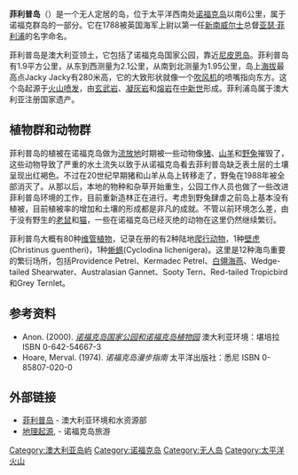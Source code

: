 {{about|位于澳大利亚诺福克群岛的菲利普岛|澳大利亚维多利亚州的菲利普岛|菲利普岛 (维多利亚州)}}
'''菲利普岛'''（{{lang|en|Phillip Island}}）是一个无人定居的岛，位于太平洋西南处[[诺福克岛|诺福克岛]]以南6公里，属于诺福克群岛的一部分。它在1788被英国海军上尉{{link-en|Philip Gidley King}}以第一任[[新南威尔士|新南威尔士]]总督[[亚瑟·菲利浦|亚瑟·菲利浦]]的名字命名。

菲利普岛是澳大利亚领土，它包括了诺福克岛国家公园，靠近[[尼皮恩岛|尼皮恩岛]]。菲利普岛有1.9平方公里，从东到西测量为2.1公里，从南到北测量为1.95公里，岛上[[海拔|海拔]]最高点Jacky Jacky有280米高，它的大致形状就像一个[[吹风机|吹风机]]的喷嘴指向东方。这个岛起源于[[火山喷发|火山喷发]]，由[[玄武岩|玄武岩]]、[[凝灰岩|凝灰岩]]和[[熔岩|熔岩]]在[[中新世|中新世]]形成。菲利浦岛属于澳大利亚注册国家遗产。

== 植物群和动物群 ==
菲利普岛的植被在诺福克岛做为[[流放地|流放地]]时期被一些动物像[[猪|猪]]、[[山羊|山羊]]和[[野兔|野兔]]摧毁了，这些动物导致了严重的水土流失以致于从诺福克岛看去菲利普岛缺乏表土层的土壤呈现出红褐色。不过在20世纪早期猪和山羊从岛上转移走了，野兔在1988年被全部消灭了。从那以后，本地的物种和杂草开始重生，公园工作人员也做了一些改进菲利普岛环境的工作，目前重新造林正在进行。考虑到野兔肆虐之前岛上基本没有植被，目前植被率的增加和土壤的形成都是非凡的成就。不管以前环境怎么差，由于没有野生的[[老鼠|老鼠]]和[[猫|猫]]，一些在诺福克岛已经灭绝的动物在这里仍然继续繁衍。

菲利普鸟大概有80种[[维管植物|维管植物]]，记录在册的有2种陆地[[爬行动物|爬行动物]]，1种[[壁虎|壁虎]](Christinus guentheri)，1种[[蜥蜴|蜥蜴]](Cyclodina lichenigera)。这里是12种海鸟重要的繁衍场所，包括Providence Petrel、Kermadec Petrel、[[白翎海燕|白翎海燕]]、Wedge-tailed Shearwater、Australasian Gannet、Sooty Tern、Red-tailed Tropicbird和Grey Ternlet。

== 参考资料 ==
* Anon. (2000). ''[https://web.archive.org/web/20070914163432/http://www.environment.gov.au/parks/publications/pubs/norfolk_plan.pdf 诺福克岛国家公园和诺福克岛植物园]'' 澳大利亚环境：堪培拉 ISBN 0-642-54667-3
* Hoare, Merval. (1974). ''诺福克岛漫步指南'' 太平洋出版社：悉尼 ISBN 0-85807-020-0

== 外部链接 ==
* [https://web.archive.org/web/20070208130816/http://www.environment.gov.au/parks/norfolk/phillip.html 菲利普岛] - 澳大利亚环境和水资源部
* [https://web.archive.org/web/20080907084428/http://www.norfolkisland.com.au/environment/geological_origins.cfm 地理起源], - 诺福克岛旅游

{{coord|29|07|S|167|57|E|type:isle_region:AU-NFK|display=inline,title}}

[[Category:澳大利亚岛屿|Category:澳大利亚岛屿]]
[[Category:诺福克岛|Category:诺福克岛]]
[[Category:无人岛|Category:无人岛]]
[[Category:太平洋火山|Category:太平洋火山]]